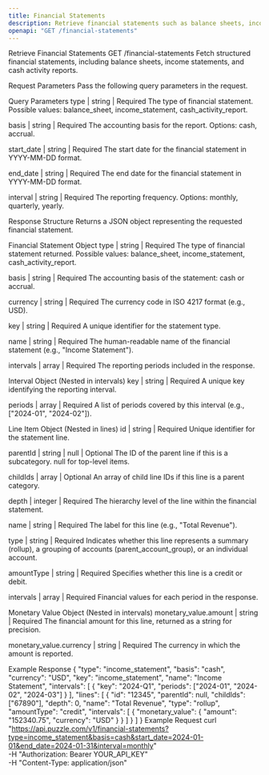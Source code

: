 ```yaml
---
title: Financial Statements
description: Retrieve financial statements such as balance sheets, income statements, and cash flow statements for an e-commerce business.
openapi: "GET /financial-statements"
---
```


Retrieve Financial Statements
GET /financial-statements
Fetch structured financial statements, including balance sheets, income statements, and cash activity reports.

Request Parameters
Pass the following query parameters in the request.

Query Parameters
type | string | Required
The type of financial statement. Possible values: balance_sheet, income_statement, cash_activity_report.

basis | string | Required
The accounting basis for the report. Options: cash, accrual.

start_date | string | Required
The start date for the financial statement in YYYY-MM-DD format.

end_date | string | Required
The end date for the financial statement in YYYY-MM-DD format.

interval | string | Required
The reporting frequency. Options: monthly, quarterly, yearly.

Response Structure
Returns a JSON object representing the requested financial statement.

Financial Statement Object
type | string | Required
The type of financial statement returned. Possible values: balance_sheet, income_statement, cash_activity_report.

basis | string | Required
The accounting basis of the statement: cash or accrual.

currency | string | Required
The currency code in ISO 4217 format (e.g., USD).

key | string | Required
A unique identifier for the statement type.

name | string | Required
The human-readable name of the financial statement (e.g., "Income Statement").

intervals | array | Required
The reporting periods included in the response.

Interval Object (Nested in intervals)
key | string | Required
A unique key identifying the reporting interval.

periods | array | Required
A list of periods covered by this interval (e.g., ["2024-01", "2024-02"]).

Line Item Object (Nested in lines)
id | string | Required
Unique identifier for the statement line.

parentId | string \| null | Optional
The ID of the parent line if this is a subcategory. null for top-level items.

childIds | array | Optional
An array of child line IDs if this line is a parent category.

depth | integer | Required
The hierarchy level of the line within the financial statement.

name | string | Required
The label for this line (e.g., "Total Revenue").

type | string | Required
Indicates whether this line represents a summary (rollup), a grouping of accounts (parent_account_group), or an individual account.

amountType | string | Required
Specifies whether this line is a credit or debit.

intervals | array | Required
Financial values for each period in the response.

Monetary Value Object (Nested in intervals)
monetary_value.amount | string | Required
The financial amount for this line, returned as a string for precision.

monetary_value.currency | string | Required
The currency in which the amount is reported.

Example Response
{
  "type": "income_statement",
  "basis": "cash",
  "currency": "USD",
  "key": "income_statement",
  "name": "Income Statement",
  "intervals": [
    {
      "key": "2024-Q1",
      "periods": ["2024-01", "2024-02", "2024-03"]
    }
  ],
  "lines": [
    {
      "id": "12345",
      "parentId": null,
      "childIds": ["67890"],
      "depth": 0,
      "name": "Total Revenue",
      "type": "rollup",
      "amountType": "credit",
      "intervals": [
        {
          "monetary_value": {
            "amount": "152340.75",
            "currency": "USD"
          }
        }
      ]
    }
  ]
}
Example Request
curl "https://api.puzzle.com/v1/financial-statements?type=income_statement&basis=cash&start_date=2024-01-01&end_date=2024-01-31&interval=monthly" \
  -H "Authorization: Bearer YOUR_API_KEY" \
  -H "Content-Type: application/json"

